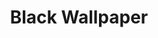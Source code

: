 ---
title: "Black Wallpaper"
meta_title: "Black Wallpaper craft"
description: "Craft de Black Wallpaper"
rank: "s"
draft: false
name: "Black Wallpaper"
recipe_img: "https://wiki.pokexgames.com/images/6/6d/Black_Wallpaper.png"
level: 105
craft_time: 18000
result: 1
value_npc: 1
ingredients:
  - name: "Drawing Clipboard"
    quantity: 25
    item_img: "https://wiki.pokexgames.com/images/3/36/Drawing_Clipboard.png"
    value_npc: 1
  - name: "Petite Leaves"
    quantity: 23
    item_img: "https://wiki.pokexgames.com/images/e/e4/Petite_Leaves.png"
    value_npc: 1
  - name: "Black Wool Ball"
    quantity: 17
    item_img: "https://wiki.pokexgames.com/images/0/06/Black_Wool_Ball.png"
    value_npc: 1
  - name: "Corrupted Champion Belt"
    quantity: 13
    item_img: "https://wiki.pokexgames.com/images/6/6b/Corrupted-Belt-of-Champion.gif"
    value_npc: 1
---